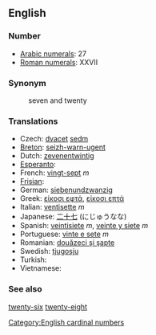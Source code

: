 == English ==

=== Number ===

*[[w:Arabic Numerals|Arabic numerals]]: 27
*[[w:Roman numerals|Roman numerals]]: XXVII

=== Synonym ===
:seven and twenty

=== Translations ===

*Czech: [[dvacet]] [[sedm]]
*[[Breton]]: [[seizh-warn-ugent]]
*Dutch: [[zevenentwintig]]
*[[Esperanto]]:
*French: [[vingt-sept]] ''m''
*[[Frisian]]:
*German: [[siebenundzwanzig]]
*Greek: [[είκοσι εφτά]], [[είκοσι επτά]]
*Italian: [[ventisette]] ''m''
*Japanese: [[二十七]] (にじゅうなな)
*Spanish: [[veintisiete]] ''m'', [[veinte y siete]] ''m''
*Portuguese: [[vinte e sete]] ''m''
*Romanian: [[douăzeci şi şapte]]
*Swedish: [[tjugosju]]
*Turkish:
*Vietnamese:

=== See also ===

[[twenty-six]] [[twenty-eight]]

[[Category:English cardinal numbers]]